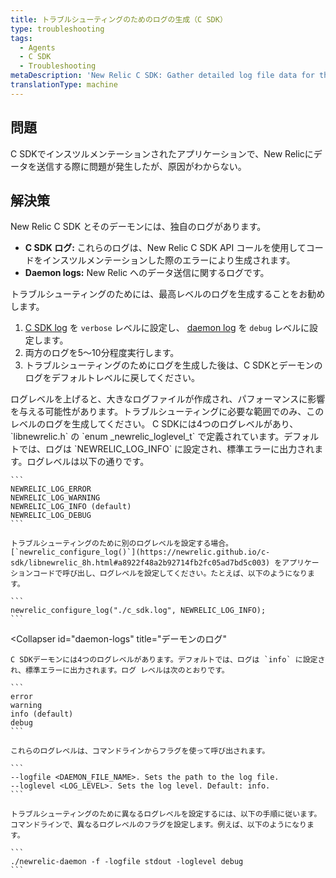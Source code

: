 ```yaml
---
title: トラブルシューティングのためのログの生成（C SDK）
type: troubleshooting
tags:
  - Agents
  - C SDK
  - Troubleshooting
metaDescription: 'New Relic C SDK: Gather detailed log file data for the SDK and daemon to diagnose problems, then return logs to their default levels.'
translationType: machine
---
```


## 問題

C SDKでインスツルメンテーションされたアプリケーションで、New Relicにデータを送信する際に問題が発生したが、原因がわからない。

## 解決策

New Relic C SDK とそのデーモンには、独自のログがあります。

* **C SDK ログ:** これらのログは、New Relic C SDK API コールを使用してコードをインスツルメンテーションした際のエラーにより生成されます。
* **Daemon logs:** New Relic へのデータ送信に関するログです。

トラブルシューティングのためには、最高レベルのログを生成することをお勧めします。

1. [C SDK log](#c-sdk-logs) を `verbose` レベルに設定し、 [daemon log](#daemon-logs) を `debug` レベルに設定します。
2. 両方のログを5～10分程度実行します。
3. トラブルシューティングのためにログを生成した後は、C SDKとデーモンのログをデフォルトレベルに戻してください。

<Callout variant="caution">
  ログレベルを上げると、大きなログファイルが作成され、パフォーマンスに影響を与える可能性があります。トラブルシューティングに必要な範囲でのみ、このレベルのログを生成してください。
</Callout>

<CollapserGroup>
  <Collapser
    id="c-sdk-logs"
    title="C SDKログ"
  >
    C SDKには4つのログレベルがあり、 `libnewrelic.h` の `enum _newrelic_loglevel_t` で定義されています。デフォルトでは、ログは `NEWRELIC_LOG_INFO` に設定され、標準エラーに出力されます。ログレベルは以下の通りです。

    ```
    NEWRELIC_LOG_ERROR
    NEWRELIC_LOG_WARNING
    NEWRELIC_LOG_INFO (default)
    NEWRELIC_LOG_DEBUG
    ```

    トラブルシューティングのために別のログレベルを設定する場合。 [`newrelic_configure_log()`](https://newrelic.github.io/c-sdk/libnewrelic_8h.html#a8922f48a2b92714fb2fc05ad7bd5c003) をアプリケーションコードで呼び出し、ログレベルを設定してください。たとえば、以下のようになります。

    ```
    newrelic_configure_log("./c_sdk.log", NEWRELIC_LOG_INFO);
    ```
  </Collapser>

  <Collapser
    id="daemon-logs"
    title="デーモンのログ"
  >
    C SDKデーモンには4つのログレベルがあります。デフォルトでは、ログは `info` に設定され、標準エラーに出力されます。ログ レベルは次のとおりです。

    ```
    error
    warning
    info (default)
    debug
    ```

    これらのログレベルは、コマンドラインからフラグを使って呼び出されます。

    ```
    --logfile <DAEMON_FILE_NAME>. Sets the path to the log file.
    --loglevel <LOG_LEVEL>. Sets the log level. Default: info.
    ```

    トラブルシューティングのために異なるログレベルを設定するには、以下の手順に従います。コマンドラインで、異なるログレベルのフラグを設定します。例えば、以下のようになります。

    ```
    ./newrelic-daemon -f -logfile stdout -loglevel debug
    ```
  </Collapser>
</CollapserGroup>
